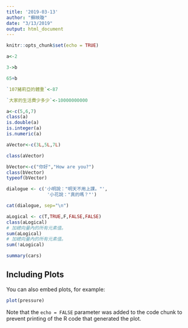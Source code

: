 ```yaml
---
title: '2019-03-13'
author: "蘇映璇"
date: "3/13/2019"
output: html_document
---
```


```r
knitr::opts_chunk$set(echo = TRUE)
```

```r
a<-2
```

```r
3->b
```


```r
65+b
```

```r
`107豬莉亞的體重`<-87
```

```r
`大家的生活費少多少`<-10000000000
```

```r
a<-c(5,6,7)
class(a)
is.double(a)
is.integer(a)
is.numeric(a)
```

```r
aVector<-c(3L,5L,7L)
```
```r
class(aVector)
```

```r
bVector<-c("你好","How are you?")
class(bVector)
typeof(bVector)
```

```r
dialogue <- c('小明說："明天不用上課。"',
               '小花說："真的嗎？"')

cat(dialogue, sep="\n")
```
```r
aLogical <- c(T,TRUE,F,FALSE,FALSE)
class(aLogical)
# 加總向量內的所有元素值。
sum(aLogical)
# 加總向量內的所有元素值。
sum(!aLogical)
```

```r
summary(cars)
```

## Including Plots

You can also embed plots, for example:

```r
plot(pressure)
```

Note that the `echo = FALSE` parameter was added to the code chunk to prevent printing of the R code that generated the plot.
